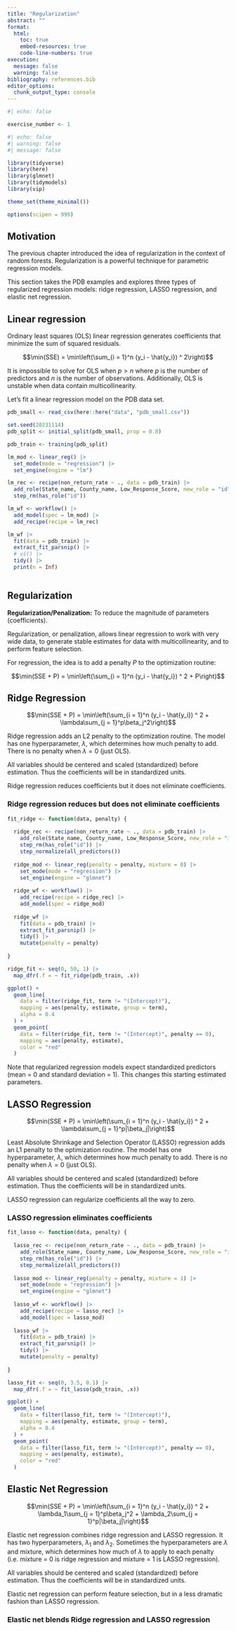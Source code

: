 ```yaml
---
title: "Regularization"
abstract: ""
format: 
  html:
    toc: true
    embed-resources: true
    code-line-numbers: true
execution:
  message: false
  warning: false
bibliography: references.bib
editor_options: 
  chunk_output_type: console
---
```


```r
#| echo: false

exercise_number <- 1

```

```r
#| echo: false
#| warning: false
#| message: false

library(tidyverse)
library(here)
library(glmnet)
library(tidymodels)
library(vip)

theme_set(theme_minimal())

options(scipen = 999)

```

## Motivation

The previous chapter introduced the idea of regularization in the context of random forests. Regularization is a powerful technique for parametric regression models. 

This section takes the PDB examples and explores three types of regularized regression models: ridge regression, LASSO regression, and elastic net regression. 

## Linear regression

Ordinary least squares (OLS) linear regression generates coefficients that minimize the sum of squared residuals. 

$$\min(SSE) = \min\left(\sum_{i = 1}^n (y_i - \hat{y_i}) ^ 2\right)$$

It is impossible to solve for OLS when $p > n$ where $p$ is the number of predictors and $n$ is the number of observations. Additionally, OLS is unstable when data contain multicollinearity. 

Let's fit a linear regression model on the PDB data set. 

```r
pdb_small <- read_csv(here::here("data", "pdb_small.csv"))

set.seed(20231114)
pdb_split <- initial_split(pdb_small, prop = 0.8)

pdb_train <- training(pdb_split)

```

```r
lm_mod <- linear_reg() |>
  set_mode(mode = "regression") |>
  set_engine(engine = "lm")

lm_rec <- recipe(non_return_rate ~ ., data = pdb_train) |>
  add_role(State_name, County_name, Low_Response_Score, new_role = "id") |>
  step_rm(has_role("id"))

lm_wf <- workflow() |>
  add_model(spec = lm_mod) |>
  add_recipe(recipe = lm_rec)

lm_wf |>
  fit(data = pdb_train) |>
  extract_fit_parsnip() |>
  # vi() |>
  tidy() |>
  print(n = Inf)
  
```

## Regularization

**Regularization/Penalization:** To reduce the magnitude of parameters (coefficients).

Regularization, or penalization, allows linear regression to work with very wide data, to generate stable estimates for data with multicollinearity, and to perform feature selection.

For regression, the idea is to add a penalty $P$ to the optimization routine:

$$\min(SSE + P) = \min\left(\sum_{i = 1}^n (y_i - \hat{y_i}) ^ 2 + P\right)$$

## Ridge Regression

$$\min(SSE + P) = \min\left(\sum_{i = 1}^n (y_i - \hat{y_i}) ^ 2 + \lambda\sum_{j = 1}^p\beta_j^2\right)$$

Ridge regression adds an L2 penalty to the optimization routine. The model has one hyperparameter, $\lambda$, which determines how much penalty to add. There is no penalty when $\lambda = 0$ (just OLS).

All variables should be centered and scaled (standardized) before estimation. Thus the coefficients will be in standardized units.

Ridge regression reduces coefficients but it does not eliminate coefficients. 

### Ridge regression reduces but does not eliminate coefficients

```r
fit_ridge <- function(data, penalty) {
  
  ridge_rec <- recipe(non_return_rate ~ ., data = pdb_train) |>
    add_role(State_name, County_name, Low_Response_Score, new_role = "id") |>
    step_rm(has_role("id")) |>
    step_normalize(all_predictors())
  
  ridge_mod <- linear_reg(penalty = penalty, mixture = 0) |>
    set_mode(mode = "regression") |>
    set_engine(engine = "glmnet")  
  
  ridge_wf <- workflow() |>
    add_recipe(recipe = ridge_rec) |>
    add_model(spec = ridge_mod)
  
  ridge_wf |>
    fit(data = pdb_train) |>
    extract_fit_parsnip() |>
    tidy() |>
    mutate(penalty = penalty)
  
}

ridge_fit <- seq(0, 50, 1) |>
  map_dfr(.f = ~ fit_ridge(pdb_train, .x))

ggplot() +
  geom_line(
    data = filter(ridge_fit, term != "(Intercept)"),
    mapping = aes(penalty, estimate, group = term),
    alpha = 0.4
  ) +
  geom_point(
    data = filter(ridge_fit, term != "(Intercept)", penalty == 0),
    mapping = aes(penalty, estimate),
    color = "red"
  )

```

Note that regularized regression models expect standardized predictors (mean = 0 and standard deviation = 1). This changes this starting estimated parameters.

## LASSO Regression

$$\min(SSE + P) = \min\left(\sum_{i = 1}^n (y_i - \hat{y_i}) ^ 2 + \lambda\sum_{j = 1}^p|\beta_j|\right)$$

Least Absolute Shrinkage and Selection Operator (LASSO) regression adds an L1 penalty to the optimization routine. The model has one hyperparameter, $\lambda$, which determines how much penalty to add. There is no penalty when $\lambda = 0$ (just OLS).

All variables should be centered and scaled (standardized) before estimation. Thus the coefficients will be in standardized units.

LASSO regression can regularize coefficients all the way to zero.

### LASSO regression eliminates coefficients

```r
fit_lasso <- function(data, penalty) {
  
  lasso_rec <- recipe(non_return_rate ~ ., data = pdb_train) |>
    add_role(State_name, County_name, Low_Response_Score, new_role = "id") |>
    step_rm(has_role("id")) |>
    step_normalize(all_predictors())
  
  lasso_mod <- linear_reg(penalty = penalty, mixture = 1) |>
    set_mode(mode = "regression") |>
    set_engine(engine = "glmnet")  
  
  lasso_wf <- workflow() |>
    add_recipe(recipe = lasso_rec) |>
    add_model(spec = lasso_mod)
  
  lasso_wf |>
    fit(data = pdb_train) |>
    extract_fit_parsnip() |>
    tidy() |>
    mutate(penalty = penalty)
  
}

lasso_fit <- seq(0, 3.5, 0.1) |>
  map_dfr(.f = ~ fit_lasso(pdb_train, .x))

ggplot() +
  geom_line(
    data = filter(lasso_fit, term != "(Intercept)"),
    mapping = aes(penalty, estimate, group = term),
    alpha = 0.4
  ) +
  geom_point(
    data = filter(lasso_fit, term != "(Intercept)", penalty == 0),
    mapping = aes(penalty, estimate),
    color = "red"
  )

```

## Elastic Net Regression

$$\min(SSE + P) = \min\left(\sum_{i = 1}^n (y_i - \hat{y_i}) ^ 2 + \lambda_1\sum_{j = 1}^p\beta_j^2 + \lambda_2\sum_{j = 1}^p|\beta_j|\right)$$

Elastic net regression combines ridge regression and LASSO regression. It has two hyperparameters, $\lambda_1$ and $\lambda_2$. Sometimes the hyperparameters are $\lambda$ and mixture, which determines how much of $\lambda$ to apply to each penalty (i.e. mixture = 0 is ridge regression and mixture = 1 is LASSO regression).

All variables should be centered and scaled (standardized) before estimation. Thus the coefficients will be in standardized units.

Elastic net regression can perform feature selection, but in a less dramatic fashion than LASSO regression.

### Elastic net blends Ridge regression and LASSO regression

